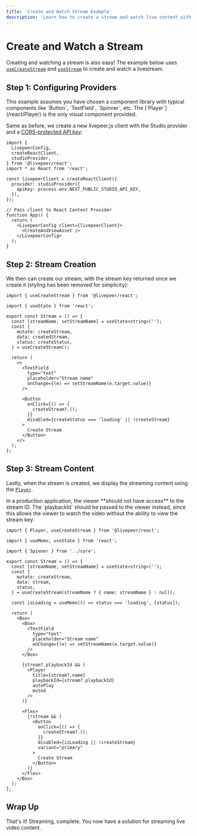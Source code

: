 ```yaml
---
title: 'Create and Watch Stream Example'
description: 'Learn how to create a stream and watch live content with livepeer.js'
---
```



# Create and Watch a Stream

Creating and watching a stream is also easy! The example below uses [`useCreateStream`](/react/stream/useCreateStream)
and [`useStream`](/react/stream/useStream) to create and watch a livestream.

<Stream />

## Step 1: Configuring Providers

<Callout>
  This example assumes you have chosen a component library with typical
  components like `Button`, `TextField`, `Spinner`, etc. The
  [`Player`](/react/Player) is the only visual component provided.
</Callout>

Same as before, we create a new livepeer.js client with the Studio provider and a [CORS-protected API key](/react/providers/studio#apikey):

```tsx
import {
  LivepeerConfig,
  createReactClient,
  studioProvider,
} from '@livepeer/react';
import * as React from 'react';

const livepeerClient = createReactClient({
  provider: studioProvider({
    apiKey: process.env.NEXT_PUBLIC_STUDIO_API_KEY,
  }),
});

// Pass client to React Context Provider
function App() {
  return (
    <LivepeerConfig client={livepeerClient}>
      <CreateAndViewAsset />
    </LivepeerConfig>
  );
}
```

## Step 2: Stream Creation

We then can create our stream, with the stream key returned once we create it (styling has been removed for simplicity):

```tsx
import { useCreateStream } from '@livepeer/react';

import { useState } from 'react';

export const Stream = () => {
  const [streamName, setStreamName] = useState<string>('');
  const {
    mutate: createStream,
    data: createdStream,
    status: createStatus,
  } = useCreateStream();

  return (
    <>
      <TextField
        type="text"
        placeholder="Stream name"
        onChange={(e) => setStreamName(e.target.value)}
      />

      <Button
        onClick={() => {
          createStream?.();
        }}
        disabled={createStatus === 'loading' || !createStream}
      >
        Create Stream
      </Button>
    </>
  );
};
```

## Step 3: Stream Content

Lastly, when the stream is created, we display the streaming content using the [`Player`](/react/Player).

<Callout>
  In a production application, the viewer **should not have access** to the
  stream ID. The `playbackId` should be passed to the viewer instead, since this
  allows the viewer to watch the video without the ability to view the stream
  key.
</Callout>

```tsx
import { Player, useCreateStream } from '@livepeer/react';

import { useMemo, useState } from 'react';

import { Spinner } from '../core';

export const Stream = () => {
  const [streamName, setStreamName] = useState<string>('');
  const {
    mutate: createStream,
    data: stream,
    status,
  } = useCreateStream(streamName ? { name: streamName } : null);

  const isLoading = useMemo(() => status === 'loading', [status]);

  return (
    <Box>
      <Box>
        <TextField
          type="text"
          placeholder="Stream name"
          onChange={(e) => setStreamName(e.target.value)}
        />
      </Box>

      {stream?.playbackId && (
        <Player
          title={stream?.name}
          playbackId={stream?.playbackId}
          autoPlay
          muted
        />
      )}

      <Flex>
        {!stream && (
          <Button
            onClick={() => {
              createStream?.();
            }}
            disabled={isLoading || !createStream}
            variant="primary"
          >
            Create Stream
          </Button>
        )}
      </Flex>
    </Box>
  );
};
```

## Wrap Up

That's it! Streaming, complete. You now have a solution for streaming live video content.
